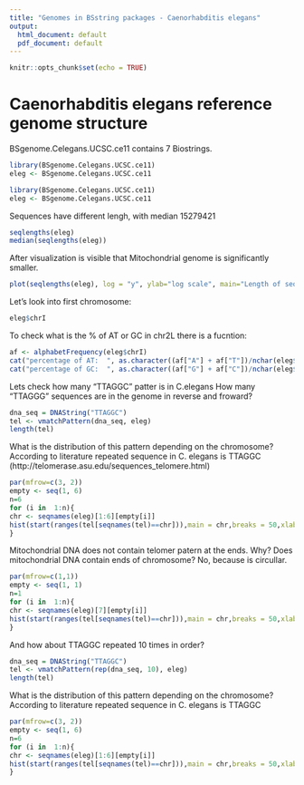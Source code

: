 ```yaml
---
title: "Genomes in BSstring packages - Caenorhabditis elegans"
output:
  html_document: default
  pdf_document: default
---
```


```r
knitr::opts_chunk$set(echo = TRUE)
```

# Caenorhabditis elegans reference genome structure

BSgenome.Celegans.UCSC.ce11 contains 7 Biostrings.


```r
library(BSgenome.Celegans.UCSC.ce11)
eleg <- BSgenome.Celegans.UCSC.ce11
```

```r
library(BSgenome.Celegans.UCSC.ce11)
eleg <- BSgenome.Celegans.UCSC.ce11
```

Sequences have different lengh, with median 15279421
```r
seqlengths(eleg)
median(seqlengths(eleg))
```

After visualization is visible that Mitochondrial genome is significantly smaller. 
```r
plot(seqlengths(eleg), log = "y", ylab="log scale", main="Length of sequences"  )
```
 Let's look into first chromosome:
 
```r
eleg$chrI

```

To check what is the % of AT or GC in chr2L there is a fucntion: 

```r
af <- alphabetFrequency(eleg$chrI)
cat("percentage of AT:  ", as.character((af["A"] + af["T"])/nchar(eleg$chrI)))
cat("percentage of GC:  ", as.character((af["G"] + af["C"])/nchar(eleg$chrI)))

```

Lets check how many "TTAGGC" patter is in C.elegans
How many "TTAGGG" sequences are in the genome in reverse and froward? 

```r
dna_seq = DNAString("TTAGGC")
tel <- vmatchPattern(dna_seq, eleg)
length(tel)
```

What is the distribution of this pattern depending on the chromosome? According to literature repeated sequence in C. elegans is TTAGGC (http://telomerase.asu.edu/sequences_telomere.html)

```r
par(mfrow=c(3, 2))
empty <- seq(1, 6)
n=6
for (i in  1:n){
chr <- seqnames(eleg)[1:6][empty[i]]
hist(start(ranges(tel[seqnames(tel)==chr])),main = chr,breaks = 50,xlab = "Hits of TTAGGC")
} 
```

Mitochondrial DNA does not contain telomer patern at the ends. Why? Does mitochondrial DNA contain ends of chromosome? No, because is circullar.

```r
par(mfrow=c(1,1))
empty <- seq(1, 1)
n=1
for (i in  1:n){
chr <- seqnames(eleg)[7][empty[i]]
hist(start(ranges(tel[seqnames(tel)==chr])),main = chr,breaks = 50,xlab = "Hits of TTAGGC")
} 
```

And how about TTAGGC repeated 10 times in order? 


```r

dna_seq = DNAString("TTAGGC")
tel <- vmatchPattern(rep(dna_seq, 10), eleg)
length(tel)
```

What is the distribution of this pattern depending on the chromosome? According to literature repeated sequence in C. elegans is TTAGGC

```r
par(mfrow=c(3, 2))
empty <- seq(1, 6)
n=6
for (i in  1:n){
chr <- seqnames(eleg)[1:6][empty[i]]
hist(start(ranges(tel[seqnames(tel)==chr])),main = chr,breaks = 50,xlab = "Hits of TTAGGC")
} 
```




